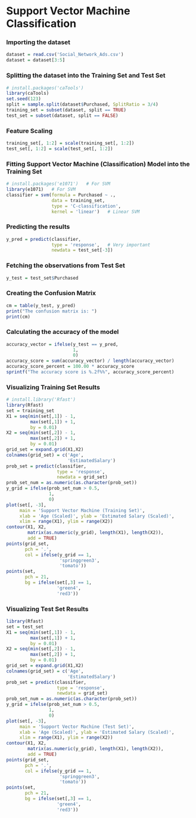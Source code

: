 # Support Vector Machine Classification


### Importing the dataset
```r
dataset = read.csv('Social_Network_Ads.csv')
dataset = dataset[3:5]
```


### Splitting the dataset into the Training Set and Test Set
```r
# install.packages('caTools')
library(caTools)
set.seed(123)
split = sample.split(dataset$Purchased, SplitRatio = 3/4)
training_set = subset(dataset, split == TRUE)
test_set = subset(dataset, split == FALSE)
```


### Feature Scaling
```r
training_set[, 1:2] = scale(training_set[, 1:2])
test_set[, 1:2] = scale(test_set[, 1:2])
```


### Fitting Support Vector Machine (Classification) Model into the Training Set
```r
# install.packages('e1071')   # For SVM
library(e1071)   # For SVM
classifier = svm(formula = Purchased ~ .,
                 data = training_set,
                 type = 'C-classification',
                 kernel = 'linear')   # Linear SVM 
```


### Predicting the results
```r
y_pred = predict(classifier,
                 type = 'response',   # Very important
                 newdata = test_set[-3])
```


### Fetching the observations from Test Set
```r
y_test = test_set$Purchased
```


### Creating the Confusion Matrix 
```r
cm = table(y_test, y_pred)
print("The confusion matrix is: ")
print(cm)
```


### Calculating the accuracy of the model
```r
accuracy_vector = ifelse(y_test == y_pred,
                         1,
                         0)
accuracy_score = sum(accuracy_vector) / length(accuracy_vector)
accuracy_score_percent = 100.00 * accuracy_score
sprintf("The accuracy score is %.2f%%", accuracy_score_percent)
```


### Visualizing Training Set Results
```r
# install.library('Rfast')
library(Rfast)
set = training_set
X1 = seq(min(set[,1]) - 1,
         max(set[,1]) + 1,
         by = 0.01)
X2 = seq(min(set[,2]) - 1,
         max(set[,2]) + 1,
         by = 0.01)
grid_set = expand.grid(X1,X2)
colnames(grid_set) = c('Age',
                       'EstimatedSalary')
prob_set = predict(classifier,
                   type = 'response',
                   newdata = grid_set)
prob_set_num = as.numeric(as.character(prob_set))
y_grid = ifelse(prob_set_num > 0.5,
                1,
                0)
plot(set[, -3],
     main = 'Support Vector Machine (Training Set)',
     xlab = 'Age (Scaled)', ylab = 'Estimated Salary (Scaled)',
     xlim = range(X1), ylim = range(X2))
contour(X1, X2, 
        matrix(as.numeric(y_grid), length(X1), length(X2)),
        add = TRUE)
points(grid_set, 
       pch = '.',
       col = ifelse(y_grid == 1,
                    'springgreen3',
                    'tomato'))
points(set,
       pch = 21,
       bg = ifelse(set[,3] == 1,
                   'green4',
                   'red3'))
```


### Visualizing Test Set Results
```r
library(Rfast)
set = test_set
X1 = seq(min(set[,1]) - 1,
         max(set[,1]) + 1,
         by = 0.01)
X2 = seq(min(set[,2]) - 1,
         max(set[,2]) + 1,
         by = 0.01)
grid_set = expand.grid(X1,X2)
colnames(grid_set) = c('Age',
                       'EstimatedSalary')
prob_set = predict(classifier,
                   type = 'response',
                   newdata = grid_set)
prob_set_num = as.numeric(as.character(prob_set))
y_grid = ifelse(prob_set_num > 0.5,
                1,
                0)
plot(set[, -3],
     main = 'Support Vector Machine (Test Set)',
     xlab = 'Age (Scaled)', ylab = 'Estimated Salary (Scaled)',
     xlim = range(X1), ylim = range(X2))
contour(X1, X2, 
        matrix(as.numeric(y_grid), length(X1), length(X2)),
        add = TRUE)
points(grid_set, 
       pch = '.',
       col = ifelse(y_grid == 1,
                    'springgreen3',
                    'tomato'))
points(set,
       pch = 21,
       bg = ifelse(set[,3] == 1,
                   'green4',
                   'red3'))
```
